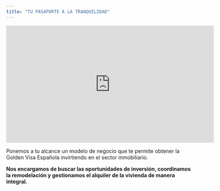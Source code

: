 ```yaml
---
title: "TU PASAPORTE A LA TRANQUILIDAD"
---
```


<iframe width="560" height="315" src="https://www.youtube.com/embed/jbEO1ajmAWc?si=ksL3vkzA_BIeveF7" title="YouTube video player" frameborder="0" allow="accelerometer; autoplay; clipboard-write; encrypted-media; gyroscope; picture-in-picture; web-share" allowfullscreen>

</iframe>

Ponemos a tu alcance un modelo de negocio que te permite obtener la Golden Visa Española invirtiendo en el sector inmobiliario.

**Nos encargamos de buscar las oportunidades de inversión, coordinamos la remodelación y gestionamos el alquiler de la vivienda de manera integral.**
